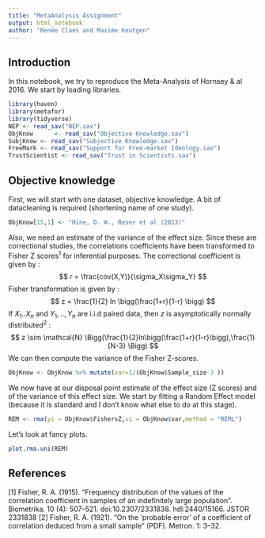 ```yaml
---
title: "MetaAnalysis Assignment"
output: html_notebook
author: "Renée Claes and Maxime Keutgen"
---
```

## Introduction
In this notebook, we try to reproduce the Meta-Analysis of Hornsey & al 2016.
We start by loading libraries.
```r
library(haven)
library(metafor)
library(tidyverse)
NEP <- read_sav("NEP.sav")
ObjKnow      <- read_sav("Objective Knowledge.sav")
SubjKnow <- read_sav("Subjective Knowledge.sav")
FreeMark <- read_sav("Support for Free-market Ideology.sav")
TrustScientist <- read_sav("Trust in Scientists.sav")
```

## Objective knowledge
First, we will start with one dataset, objective knowledge. 
A bit of datacleaning is required (shortening name of one study). 

```r
ObjKnow[15,1] <- "Hine, D. W., Reser et al (2013)" 

```
Also, we need an estimate of the variance of the effect size. Since these are correctional studies, the correlations coefficients have been transformed to Fisher Z scores$^1$ for inferential purposes. 
The correctional coefficient is given by :
$$ r = \frac{cov(X,Y)}{\sigma_X\sigma_Y} $$
Fisher transformation is given by :
$$ z = \frac{1}{2} ln \bigg(\frac{1+r}{1-r} \bigg) $$
If $X_1..X_n$ and $Y_1,..,Y_n$ are i.i.d paired data, then $z$ is asymptotically normally distributed$^2$ :
$$ z \sim \mathcal{N} \Bigg(\frac{1}{2}ln\bigg(\frac{1+r}{1-r}\bigg),\frac{1}{N-3} \Bigg) $$
We can then compute the variance of the Fisher Z-scores.
```r
ObjKnow <- ObjKnow %>% mutate(var=1/(ObjKnow$Sample_size-3 ))
```
We now have at our disposal point estimate of the effect size (Z scores) and of the variance of this effect size. We start by fitting a Random Effect model (because it is standard and I don't know what else to do at this stage).
```r
REM <- rma(yi = ObjKnow$FishersZ,vi = ObjKnow$var,method = "REML")
```
Let's look at fancy plots.
```r
plot.rma.uni(REM)

```




## References
[1] Fisher, R. A. (1915). "Frequency distribution of the values of the correlation coefficient in samples of an indefinitely large population". Biometrika. 10 (4): 507–521. doi:10.2307/2331838. hdl:2440/15166. JSTOR 2331838
[2] Fisher, R. A. (1921). "On the 'probable error' of a coefficient of correlation deduced from a small sample" (PDF). Metron. 1: 3–32.
